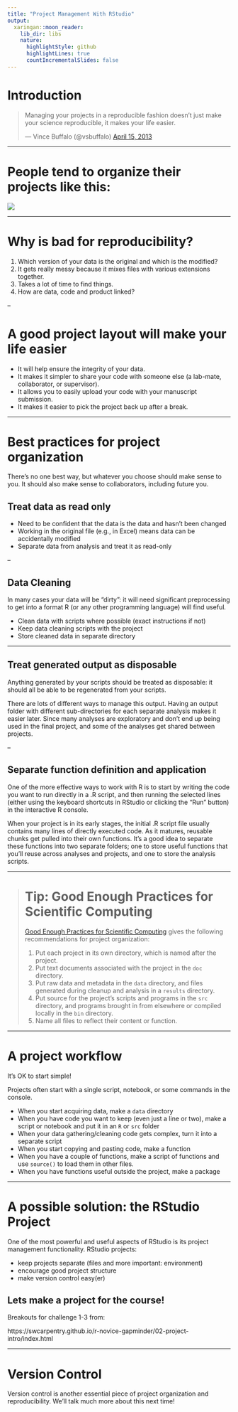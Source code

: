 ```yaml
---
title: "Project Management With RStudio"
output:
  xaringan::moon_reader:
    lib_dir: libs
    nature:
      highlightStyle: github
      highlightLines: true
      countIncrementalSlides: false
---
```



# Introduction

<blockquote class="twitter-tweet"><p>Managing your projects in a reproducible fashion doesn't just make your science reproducible, it makes your life easier.</p>— Vince Buffalo (@vsbuffalo) <a href="https://twitter.com/vsbuffalo/status/323638476153167872">April 15, 2013</a></blockquote>
<script async src="//platform.twitter.com/widgets.js" charset="utf-8"></script>

---

# People tend to organize their projects like this:

![](images/bad_layout.png)

---

# Why is bad for reproducibility?

1. Which version of your data is
the original and which is the modified?
2. It gets really messy because it mixes files with various
extensions together.
3. Takes a lot of time to find
things.
4. How are data, code and product linked?

--

# A good project layout will make your life easier

* It will help ensure the integrity of your data.
* It makes it simpler to share your code with someone else
(a lab-mate, collaborator, or supervisor).
* It allows you to easily upload your code with your manuscript submission.
* It makes it easier to pick the project back up after a break.

---

# Best practices for project organization

There's no one best way, but whatever you choose should make sense to you. It should also make sense to collaborators, including future you.

## Treat data as read only

* Need to be confident that the data is the data and hasn't been changed
* Working in the original file (e.g., in Excel) means data can be accidentally modified
* Separate data from analysis and treat it as read-only

--

## Data Cleaning

In many cases your data will be "dirty": it will need significant preprocessing
to get into a format R (or any other programming language) will find useful.

* Clean data with scripts where possible (exact instructions if not)
* Keep data cleaning scripts with the project
* Store cleaned data in separate directory

---

## Treat generated output as disposable

Anything generated by your scripts should be treated as disposable: it should
all be able to be regenerated from your scripts.

There are lots of different ways to manage this output. Having an output folder
with different sub-directories for each separate analysis makes it easier later.
Since many analyses are exploratory and don't end up being used in the final
project, and some of the analyses get shared between projects.

--

## Separate function definition and application

One of the more effective ways to work with R is to start by writing the code you want to run directly in a .R script, and then running the selected lines (either using the keyboard shortcuts in RStudio or clicking the "Run" button) in the interactive R console.

When your project is in its early stages, the initial .R script file usually contains many lines of directly executed code. As it matures, reusable chunks get pulled into their own functions. It's a good idea to separate these functions into two separate folders; one to store useful functions that you'll reuse across analyses and projects, and one to store the analysis scripts.

---

> # Tip: Good Enough Practices for Scientific Computing
>
> [Good Enough Practices for Scientific Computing](https://github.com/swcarpentry/good-enough-practices-in-scientific-computing/blob/gh-pages/good-enough-practices-for-scientific-computing.pdf) gives the following recommendations for project organization:
>
> 1. Put each project in its own directory, which is named after the project.
> 2. Put text documents associated with the project in the `doc` directory.
> 3. Put raw data and metadata in the `data` directory, and files generated during cleanup and analysis in a `results` directory.
> 4. Put source for the project's scripts and programs in the `src` directory, and programs brought in from elsewhere or compiled locally in the `bin` directory.
> 5. Name all files to reflect their content or function.

---

# A project workflow

It's OK to start simple!

Projects often start with a single script, notebook, or some commands in the console.

* When you start acquiring data, make a `data` directory
* When you have code you want to keep (even just a line or two), make a script or notebook and put it in an `R` or `src` folder
* When your data gathering/cleaning code gets complex, turn it into a separate script
* When you start copying and pasting code, make a function
* When you have a couple of functions, make a script of functions and use `source()` to load them in other files.
* When you have functions useful outside the project, make a package

---

# A possible solution: the RStudio Project

One of the most powerful and useful aspects of RStudio is its project management functionality. RStudio projects:

* keep projects separate (files and more important: environment)
* encourage good project structure
* make version control easy(er)

## Lets make a project for the course!

Breakouts for challenge 1-3 from:

https://swcarpentry.github.io/r-novice-gapminder/02-project-intro/index.html


---

# Version Control

Version control is another essential piece of project organization and reproducibility. We'll talk much more about this next time!